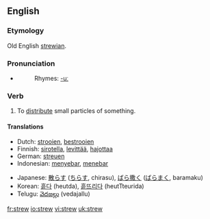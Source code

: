 ==English==
===Etymology===
Old English [[strewian]].

=== Pronunciation ===
*{{IPA|/stru:/}}
*:Rhymes: [[Rhymes:English:-uː|-uː]]

=== Verb ===
{{irregverb|'''to strew'''|'''[[strews]]'''|'''[[strewed]]'''|'''[[strewn]] '''or''' [[strewed]]'''|'''[[strewing]]'''}}

# To [[distribute]] small particles of something.

==== Translations ====
{{top}}
*Dutch: [[strooien]], [[bestrooien]]
*Finnish: [[sirotella]], [[levittää]], [[hajottaa]]
*German: [[streuen]]
*Indonesian: [[sebar|menyebar]], [[tebar|menebar]]
{{mid}}
*Japanese: [[散らす]] ([[ちらす]], chirasu), [[ばら撒く]] ([[ばらまく]], baramaku)
*Korean: [[흩다]] (heutda), [[흩뜨리다]] (heutTteurida) 
*Telugu: [[వెదజల్లు]] (vedajallu)
{{bottom}}

[[fr:strew]]
[[io:strew]]
[[vi:strew]]
[[uk:strew]]